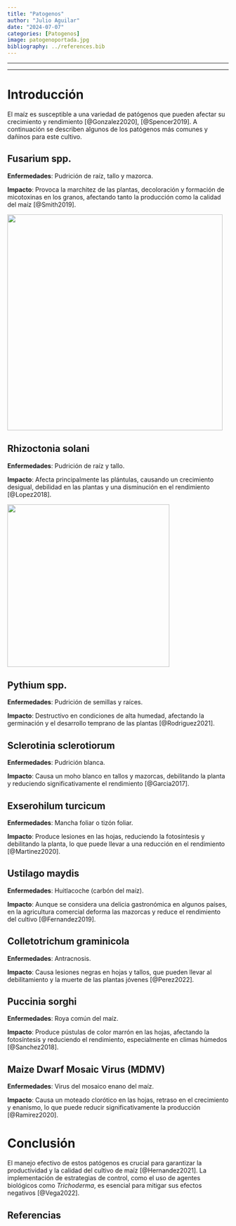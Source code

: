```yaml
---
title: "Patogenos"
author: "Julio Aguilar"
date: "2024-07-07"
categories: [Patogenos]
image: patogenoportada.jpg
bibliography: ../references.bib
---
```


------------------------------------------------------------------------

------------------------------------------------------------------------

# Introducción

El maíz es susceptible a una variedad de patógenos que pueden afectar su crecimiento y rendimiento [@Gonzalez2020], [@Spencer2019]. A continuación se describen algunos de los patógenos más comunes y dañinos para este cultivo.

## Fusarium spp.

**Enfermedades**: Pudrición de raíz, tallo y mazorca.

**Impacto**: Provoca la marchitez de las plantas, decoloración y formación de micotoxinas en los granos, afectando tanto la producción como la calidad del maíz [@Smith2019].

![](f1.jpg){width="490"}

## Rhizoctonia solani

**Enfermedades**: Pudrición de raíz y tallo.

**Impacto**: Afecta principalmente las plántulas, causando un crecimiento desigual, debilidad en las plantas y una disminución en el rendimiento [@Lopez2018].

![](e1.jfif){width="369"}

## Pythium spp.

**Enfermedades**: Pudrición de semillas y raíces.

**Impacto**: Destructivo en condiciones de alta humedad, afectando la germinación y el desarrollo temprano de las plantas [@Rodriguez2021].

## Sclerotinia sclerotiorum

**Enfermedades**: Pudrición blanca.

**Impacto**: Causa un moho blanco en tallos y mazorcas, debilitando la planta y reduciendo significativamente el rendimiento [@Garcia2017].

## Exserohilum turcicum

**Enfermedades**: Mancha foliar o tizón foliar.

**Impacto**: Produce lesiones en las hojas, reduciendo la fotosíntesis y debilitando la planta, lo que puede llevar a una reducción en el rendimiento [@Martinez2020].

## Ustilago maydis

**Enfermedades**: Huitlacoche (carbón del maíz).

**Impacto**: Aunque se considera una delicia gastronómica en algunos países, en la agricultura comercial deforma las mazorcas y reduce el rendimiento del cultivo [@Fernandez2019].

## Colletotrichum graminicola

**Enfermedades**: Antracnosis.

**Impacto**: Causa lesiones negras en hojas y tallos, que pueden llevar al debilitamiento y la muerte de las plantas jóvenes [@Perez2022].

## Puccinia sorghi

**Enfermedades**: Roya común del maíz.

**Impacto**: Produce pústulas de color marrón en las hojas, afectando la fotosíntesis y reduciendo el rendimiento, especialmente en climas húmedos [@Sanchez2018].

## Maize Dwarf Mosaic Virus (MDMV)

**Enfermedades**: Virus del mosaico enano del maíz.

**Impacto**: Causa un moteado clorótico en las hojas, retraso en el crecimiento y enanismo, lo que puede reducir significativamente la producción [@Ramirez2020].

# Conclusión

El manejo efectivo de estos patógenos es crucial para garantizar la productividad y la calidad del cultivo de maíz [@Hernandez2021]. La implementación de estrategias de control, como el uso de agentes biológicos como *Trichoderma*, es esencial para mitigar sus efectos negativos [@Vega2022].


## Referencias

::: {#refs}
:::
